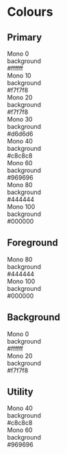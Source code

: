 
<Meta title="01. Design Tokens/Colours" />

# Colours

## Primary

<div className="w-full">
  <div className="grid grid-cols-4 gap-4">
    <div className="rounded-xl bg-mono-0 p-3">
      Mono 0 <br />
      background <br />
      #ffffff
    </div>
    <div className="rounded-xl bg-mono-10 p-3">
      Mono 10 <br />
      background <br />
      #f7f7f8
    </div>
    <div className="rounded-xl bg-mono-20 p-3">
      Mono 20 <br />
      background <br />
      #f7f7f8
    </div>
    <div className="rounded-xl bg-mono-30 p-3">
      Mono 30 <br />
      background <br />
      #d6d6d6
    </div>
    <div className="rounded-xl bg-mono-40 p-3">
      Mono 40 <br />
      background <br />
      #c8c8c8
    </div>
    <div className="rounded-xl bg-mono-60 p-3">
      Mono 60 <br />
      background <br />
      #969696
    </div>
    <div className="rounded-xl bg-mono-80 p-3 text-mono-20">
      Mono 80 <br />
      background <br />
      #444444
    </div>
    <div className="rounded-xl bg-mono-100 p-3 text-mono-20">
      Mono 100 <br />
      background <br />
      #000000
    </div>
  </div>
</div>

## Foreground

<div className="w-full">
  <div className="grid grid-cols-4 gap-4">
    <div className="rounded-xl bg-mono-80 p-3 text-mono-20">
      Mono 80 <br />
      background <br />
      #444444
    </div>
    <div className="rounded-xl bg-mono-100 p-3 text-mono-20">
      Mono 100 <br />
      background <br />
      #000000
    </div>
  </div>
</div>

## Background

<div className="w-full">
  <div className="grid grid-cols-4 gap-4">
    <div className="rounded-xl bg-mono-0 p-3">
      Mono 0 <br />
      background <br />
      #ffffff
    </div>
    <div className="rounded-xl bg-mono-20 p-3">
      Mono 20 <br />
      background <br />
      #f7f7f8
    </div>
  </div>
</div>

## Utility

<div className="w-full">
  <div className="grid grid-cols-4 gap-4">
    <div className="rounded-xl bg-mono-40 p-3">
      Mono 40 <br />
      background <br />
      #c8c8c8
    </div>
    <div className="rounded-xl bg-mono-60 p-3">
      Mono 60 <br />
      background <br />
      #969696
    </div>
  </div>
</div>
